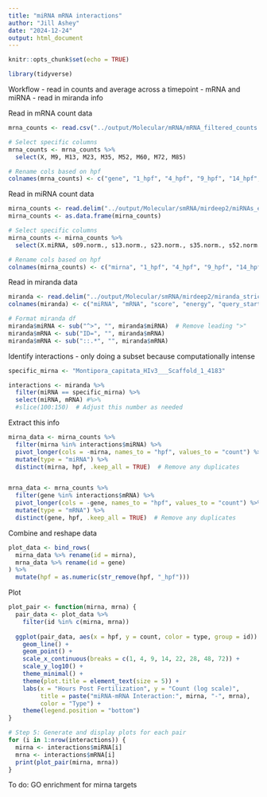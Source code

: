 ```yaml
---
title: "miRNA mRNA interactions"
author: "Jill Ashey"
date: "2024-12-24"
output: html_document
---
```


```r
knitr::opts_chunk$set(echo = TRUE)

library(tidyverse)
```

Workflow 
- read in counts and average across a timepoint - mRNA and miRNA
- read in miranda info 

Read in mRNA count data
```r
mrna_counts <- read.csv("../output/Molecular/mRNA/mRNA_filtered_counts.csv")

# Select specific columns 
mrna_counts <- mrna_counts %>%
  select(X, M9, M13, M23, M35, M52, M60, M72, M85)

# Rename cols based on hpf 
colnames(mrna_counts) <- c("gene", "1_hpf", "4_hpf", "9_hpf", "14_hpf", "22_hpf", "28_hpf", "48_hpf", "72_hpf")
```

Read in miRNA count data 
```r
mirna_counts <- read.delim("../output/Molecular/smRNA/mirdeep2/miRNAs_expressed_all_samples_1733514422.csv", header = T)
mirna_counts <- as.data.frame(mirna_counts)

# Select specific columns 
mirna_counts <- mirna_counts %>%
  select(X.miRNA, s09.norm., s13.norm., s23.norm., s35.norm., s52.norm., s60.norm., s72.norm., s85.norm.)

# Rename cols based on hpf 
colnames(mirna_counts) <- c("mirna", "1_hpf", "4_hpf", "9_hpf", "14_hpf", "22_hpf", "28_hpf", "48_hpf", "72_hpf")
```

Read in miranda data 
```r
miranda <- read.delim("../output/Molecular/smRNA/mirdeep2/miranda_strict_all_1kb_parsed_mcap.txt", header = F)
colnames(miranda) <- c("miRNA", "mRNA", "score", "energy", "query_start_end", "subject_start_end", "total_bp_shared", "query_similar", "subject_similar")

# Format miranda df 
miranda$miRNA <- sub("^>", "", miranda$miRNA)  # Remove leading ">"
miranda$mRNA <- sub("ID=", "", miranda$mRNA)
miranda$mRNA <- sub("::.*", "", miranda$mRNA)
```

Identify interactions - only doing a subset because computationally intense
```r
specific_mirna <- "Montipora_capitata_HIv3___Scaffold_1_4183"

interactions <- miranda %>%
  filter(miRNA == specific_mirna) %>%
  select(miRNA, mRNA) #%>%
  #slice(100:150)  # Adjust this number as needed
```

Extract this info 
```r
mirna_data <- mirna_counts %>%
  filter(mirna %in% interactions$miRNA) %>%
  pivot_longer(cols = -mirna, names_to = "hpf", values_to = "count") %>%
  mutate(type = "miRNA") %>%
  distinct(mirna, hpf, .keep_all = TRUE)  # Remove any duplicates


mrna_data <- mrna_counts %>%
  filter(gene %in% interactions$mRNA) %>%
  pivot_longer(cols = -gene, names_to = "hpf", values_to = "count") %>%
  mutate(type = "mRNA") %>%
  distinct(gene, hpf, .keep_all = TRUE)  # Remove any duplicates
```

Combine and reshape data
```r
plot_data <- bind_rows(
  mirna_data %>% rename(id = mirna),
  mrna_data %>% rename(id = gene)
) %>%
  mutate(hpf = as.numeric(str_remove(hpf, "_hpf")))
```

Plot 
```r
plot_pair <- function(mirna, mrna) {
  pair_data <- plot_data %>%
    filter(id %in% c(mirna, mrna))
  
  ggplot(pair_data, aes(x = hpf, y = count, color = type, group = id)) +
    geom_line() +
    geom_point() +
    scale_x_continuous(breaks = c(1, 4, 9, 14, 22, 28, 48, 72)) +
    scale_y_log10() +
    theme_minimal() +
    theme(plot.title = element_text(size = 5)) +
    labs(x = "Hours Post Fertilization", y = "Count (log scale)", 
         title = paste("miRNA-mRNA Interaction:", mirna, "-", mrna),
         color = "Type") +
    theme(legend.position = "bottom")
}

# Step 5: Generate and display plots for each pair
for (i in 1:nrow(interactions)) {
  mirna <- interactions$miRNA[i]
  mrna <- interactions$mRNA[i]
  print(plot_pair(mirna, mrna))
}
```

To do: GO enrichment for mirna targets 

